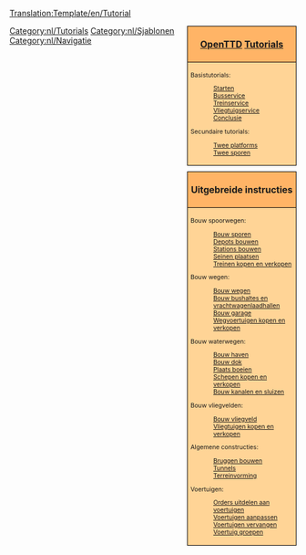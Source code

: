 <noinclude>[[Translation:Template/en/Tutorial]]</noinclude><noinclude>
</noinclude>
<!--
NOTE:
Aqueducts should go under 'bridges' (with a link from building locks and canals), as aqueducts are in fact bridges but then for ships.

Possible future tutorials not already in list:
- Multistations
--><div style="float:right; padding-left:12px; background:none;">
<div style="width:180px; border:1px solid #000000; background:#ffb466; padding:5px; -moz-border-radius-topleft:5px; -moz-border-radius-topright:5px; font-size: 12pt;">
<center><strong><font size="3">[[nl/Manual/Main Page|OpenTTD]] [[nl/Manual/Tutorial/Tutorial|Tutorials]]</font></strong></center>
</div>
<div style="width:180px;  border:1px solid black; border-top-width: 0px; background:#ffd496; padding:5px; font-size: 8pt;">
Basistutorials:
:[[nl/Manual/Tutorial/Tutorial|Starten]]
:[[nl/Manual/Tutorial/Bussen|Busservice]]
:[[nl/Manual/Tutorial/Treinen|Treinservice]]
:[[nl/Manual/Tutorial/Vliegtuigen|Vliegtuigservice]]
:[[nl/Manual/Tutorial/Conclusie|Conclusie]]
Secundaire tutorials:
:[[nl/Manual/Tutorial/Twee platforms|Twee platforms]]
:[[nl/Manual/Tutorial/Twee sporen|Twee sporen]]

</div>

<div style="width:180px; border:1px solid #000000; background:#ffb466; padding:5px; font-size: 12pt; margin-top: 10px;">
<center><strong><font size="3">Uitgebreide instructies</font></strong></center>
</div>
<div style="width:180px;  border:1px solid black; border-top-width: 0px; background:#ffd496; padding:5px; -moz-border-radius-bottomleft:5px; -moz-border-radius-bottomright:8px; font-size: 8pt;">
<span style="font-weight:bold;">

Bouw spoorwegen:
:[[nl/Manual/Bouw sporen|Bouw sporen]]
:[[nl/Manual/Depots bouwen|Depots bouwen]]
:[[nl/Manual/Station bouwen|Stations bouwen]]
:[[nl/Manual/Seinen plaatsen|Seinen plaatsen]]
:[[nl/Manual/Treinen kopen en verkopen|Treinen kopen en verkopen]]

Bouw wegen:
:[[nl/Manual/Bouw wegen|Bouw wegen]]
:[[nl/Manual/Bouw bushaltes en vrachtwagenlaadhallen|Bouw bushaltes en vrachtwagenlaadhallen]]
:[[nl/Manual/Bouw garage|Bouw garage]]
:[[nl/Manual/Wegvoertuigen kopen en verkopen|Wegvoertuigen kopen en verkopen]]

Bouw waterwegen:
:[[nl/Manual/Bouw haven|Bouw haven]]
:[[nl/Manual/Bouw dok|Bouw dok]]
:[[nl/Manual/Plaats boeien|Plaats boeien]]
:[[nl/Manual/Schepen kopen en verkopen|Schepen kopen en verkopen]]
:[[nl/Manual/Bouw kanalen en sluizen|Bouw kanalen en sluizen]]

Bouw vliegvelden:
:[[nl/Manual/Bouw vliegveld|Bouw vliegveld]]
:[[nl/Manual/Vliegtuigen kopen en verkopen|Vliegtuigen kopen en verkopen]]

Algemene constructies:
:[[nl/Manual/Bruggen bouwen|Bruggen bouwen]]
:[[nl/Manual/Tunnels|Tunnels]]
:[[nl/Manual/Terreinvorming|Terreinvorming]]

Voertuigen:
:[[nl/Orders uitdelen aan voertuigen|Orders uitdelen aan voertuigen]]
:[[nl/Manual/Voertuig aanpassen|Voertuigen aanpassen]]
:[[nl/Manual/Voertuig vervangen|Voertuigen vervangen]]
:[[nl/Manual/Voertuig groepen|Voertuig groepen]]

</span>
</div>
</div><includeonly>[[Category:nl/Tutorials]]</includeonly><noinclude>

[[Category:nl/Sjablonen]][[Category:nl/Navigatie]]
</noinclude>